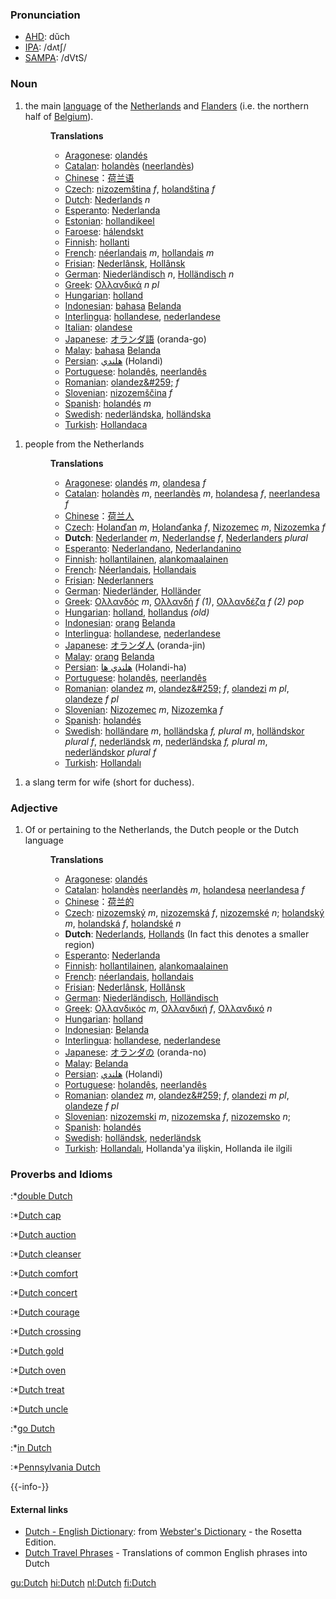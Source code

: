 ===Pronunciation===
*[[w:AHD|AHD]]: dŭch
*[[w:IPA|IPA]]: /dʌtʃ/
*[[w:SAMPA|SAMPA]]: /dVtS/

===Noun===

#the main [[language]] of the [[Netherlands]] and [[Flanders]] (i.e. the northern half of [[Belgium]]).
#:'''Translations'''
#:*[[Aragonese]]: [[olandés]]
#:*[[Catalan]]: [[holandès]] ([[neerlandès]])
#:*[[Chinese]]：[[荷兰语]]
#:*[[Czech]]: [[nizozemština]] ''f'', [[holandština]] ''f''
#:*[[Dutch]]: [[Nederlands]] ''n''
#:*[[Esperanto]]: [[Nederlanda]]
#:*[[Estonian]]: [[hollandikeel]]
#:*[[Faroese]]: [[hálendskt]]
#:*[[Finnish]]: [[hollanti]]
#:*[[French]]: [[néerlandais]] ''m'', [[hollandais]] ''m''
#:*[[Frisian]]: [[Nederlânsk]], [[Hollânsk]]
#:*[[German]]: [[Niederländisch]] ''n'', [[Holländisch]] ''n''
#:*[[Greek]]: [[Ολλανδικά]] ''n'' ''pl''
#:*[[Hungarian]]: [[holland]]
#:*[[Indonesian]]: [[bahasa]] [[Belanda]]
#:*[[Interlingua]]: [[hollandese]], [[nederlandese]]
#:*[[Italian]]: [[olandese]]
#:*[[Japanese]]: [[オランダ語]] (oranda-go)
#:*[[Malay]]: [[bahasa]] [[Belanda]]
#:*[[Persian]]: [[هلندي]] (Holandi)
#:*[[Portuguese]]: [[holandês]], [[neerlandês]]
#:*[[Romanian]]: [[olandez&#259;]] ''f''
#:*[[Slovenian]]: [[nizozemščina]] ''f''
#:*[[Spanish]]: [[holandés]] ''m''
#:*[[Swedish]]: [[nederländska]], [[holländska]]
#:*[[Turkish]]: [[Hollandaca]]

#people from the Netherlands
#:'''Translations'''
#:*[[Aragonese]]: [[olandés]] ''m'', [[olandesa]] ''f''
#:*[[Catalan]]: [[holandès]] ''m'', [[neerlandès]] ''m'', [[holandesa]] ''f'', [[neerlandesa]] ''f''
#:*[[Chinese]]：[[荷兰人]]
#:*[[Czech]]: [[Holanďan]] ''m'', [[Holanďanka]] ''f'', [[Nizozemec]] ''m'', [[Nizozemka]] ''f''
#:*'''Dutch''':  [[Nederlander]] ''m'', [[Nederlandse]] ''f'', [[Nederlanders]] ''plural''
#:*[[Esperanto]]: [[Nederlandano]], [[Nederlandanino]]
#:*[[Finnish]]: [[hollantilainen]], [[alankomaalainen]]
#:*[[French]]: [[Néerlandais]], [[Hollandais]]
#:*[[Frisian]]: [[Nederlanners]]
#:*[[German]]: [[Niederländer]], [[Holländer]]
#:*[[Greek]]: [[Ολλανδός]] ''m'', [[Ολλανδή]] ''f'' ''(1)'', [[Ολλανδέζα]] ''f'' ''(2)'' ''pop''
#:*[[Hungarian]]: [[holland]], [[hollandus]] ''(old)''
#:*[[Indonesian]]: [[orang]] [[Belanda]]
#:*[[Interlingua]]: [[hollandese]], [[nederlandese]]
#:*[[Japanese]]: [[オランダ人]] (oranda-jin)
#:*[[Malay]]: [[orang]] [[Belanda]]
#:*[[Persian]]: [[هلندي ها]] (Holandi-ha)
#:*[[Portuguese]]: [[holandês]], [[neerlandês]]
#:*[[Romanian]]: [[olandez]] ''m'', [[olandez&#259;]] ''f'', [[olandezi]] ''m pl'', [[olandeze]] ''f pl''
#:*[[Slovenian]]: [[Nizozemec]] ''m'', [[Nizozemka]] ''f''
#:*[[Spanish]]: [[holandés]]
#:*[[Swedish]]: [[holländare]] ''m'', [[holländska]] ''f, plural m'', [[holländskor]] ''plural f'', [[nederländsk]] ''m'', [[nederländska]] ''f, plural m'', [[nederländskor]] ''plural f''
#:*[[Turkish]]: [[Hollandalı]]

#a slang term for wife (short for duchess).

===Adjective===
#Of or pertaining to the Netherlands, the Dutch people or the Dutch language
#:'''Translations'''
#:*[[Aragonese]]: [[olandés]]
#:*[[Catalan]]: [[holandès]] [[neerlandès]] ''m'', [[holandesa]] [[neerlandesa]] ''f''
#:*[[Chinese]]：[[荷兰的]]
#:*[[Czech]]: [[nizozemský]] ''m'', [[nizozemská]]  ''f'', [[nizozemské]] ''n''; [[holandský]] ''m'', [[holandská]] ''f'', [[holandské]] ''n''
#:*'''Dutch''': [[Nederlands]], [[Hollands]] (In fact this denotes a smaller region)
#:*[[Esperanto]]: [[Nederlanda]]
#:*[[Finnish]]: [[hollantilainen]], [[alankomaalainen]]
#:*[[French]]: [[néerlandais]], [[hollandais]]
#:*[[Frisian]]: [[Nederlânsk]], [[Hollânsk]]
#:*[[German]]: [[Niederländisch]], [[Holländisch]]
#:*[[Greek]]: [[Ολλανδικός]] ''m'', [[Ολλανδική]] ''f'', [[Ολλανδικό]] ''n''
#:*[[Hungarian]]: [[holland]]
#:*[[Indonesian]]: [[Belanda]]
#:*[[Interlingua]]: [[hollandese]], [[nederlandese]]
#:*[[Japanese]]: [[オランダの]] (oranda-no)
#:*[[Malay]]: [[Belanda]]
#:*[[Persian]]: [[هلندي]] (Holandi)
#:*[[Portuguese]]: [[holandês]], [[neerlandês]]
#:*[[Romanian]]: [[olandez]] ''m'', [[olandez&#259;]] ''f'', [[olandezi]] ''m pl'', [[olandeze]] ''f pl''
#:*[[Slovenian]]: [[nizozemski]] ''m'', [[nizozemska]]  ''f'', [[nizozemsko]] ''n'';
#:*[[Spanish]]: [[holandés]]
#:*[[Swedish]]: [[holländsk]], [[nederländsk]]
#:*[[Turkish]]: [[Hollandalı]], Hollanda'ya ilişkin, Hollanda ile ilgili

===Proverbs and Idioms===
:*[[double Dutch]]
:*[[Dutch cap]]
:*[[Dutch auction]]
:*[[Dutch cleanser]]
:*[[Dutch comfort]]
:*[[Dutch concert]]
:*[[Dutch courage]]
:*[[Dutch crossing]]
:*[[Dutch gold]]
:*[[Dutch oven]]
:*[[Dutch treat]]
:*[[Dutch uncle]]
:*[[go Dutch]]
:*[[in Dutch]]
:*[[Pennsylvania Dutch]]

{{-info-}}

==== External links====
*[http://www.websters-online-dictionary.org/definition/Dutch-english/ Dutch - English Dictionary]: from [http://www.websters-online-dictionary.org/ Webster's Dictionary] - the Rosetta Edition.
*[http://www.canuckabroad.com/language/dutch.shtml Dutch Travel Phrases] - Translations of common English phrases into Dutch

[[gu:Dutch]]
[[hi:Dutch]]
[[nl:Dutch]]
[[fi:Dutch]]